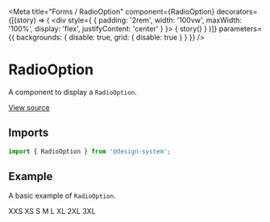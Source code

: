
<Meta
  title="Forms / RadioOption"
  component={RadioOption}
  decorators={[(story) => (
    <div style={ { padding: '2rem', width: '100vw', maxWidth: '100%', display: 'flex', justifyContent: 'center' } }>
      { story() }
    </div>
  )]}
  parameters={{ backgrounds: { disable: true, grid: { disable: true } } }}
/>

# RadioOption

A component to display a `RadioOption`.

[View source](https://github.com/actarian/design-system/tree/main/src/ui/forms/radio-option)

## Imports

```js
import { RadioOption } from '@design-system';
```

## Example

A basic example of `RadioOption`.

<Canvas>
  <Story name="default">
    <div style={{ padding: '4rem', fontSize: '2rem' }}>
      <Grid.Row columns="4" columnGap="0.5rem" rowGap="0.5rem" marginBottom="3rem">
        <Grid xs={1}><RadioOption name='size' disabled>XXS</RadioOption></Grid>
        <Grid xs={1}><RadioOption name='size'>XS</RadioOption></Grid>
        <Grid xs={1}><RadioOption name='size'>S</RadioOption></Grid>
        <Grid xs={1}><RadioOption name='size'>M</RadioOption></Grid>
        <Grid xs={1}><RadioOption name='size'>L</RadioOption></Grid>
        <Grid xs={1}><RadioOption name='size'>XL</RadioOption></Grid>
        <Grid xs={1}><RadioOption name='size'>2XL</RadioOption></Grid>
        <Grid xs={1}><RadioOption name='size'>3XL</RadioOption></Grid>
      </Grid.Row>
    </div>
  </Story>
</Canvas>
